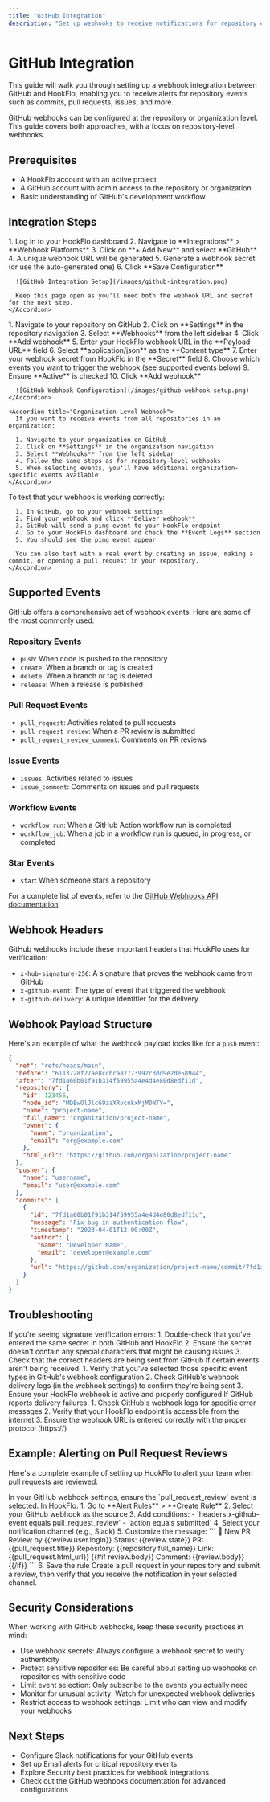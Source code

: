 ```yaml
---
title: "GitHub Integration"
description: "Set up webhooks to receive notifications for repository events from GitHub"
---
```


# GitHub Integration

This guide will walk you through setting up a webhook integration between GitHub and HookFlo, enabling you to receive alerts for repository events such as commits, pull requests, issues, and more.

<Note>
  GitHub webhooks can be configured at the repository or organization level. This guide covers both approaches, with a focus on repository-level webhooks.
</Note>

## Prerequisites

- A HookFlo account with an active project
- A GitHub account with admin access to the repository or organization
- Basic understanding of GitHub's development workflow

## Integration Steps

<Steps>
  <Step title="Create a Webhook in HookFlo">
    <Accordion title="Setting Up Your Webhook Endpoint">
      1. Log in to your HookFlo dashboard
      2. Navigate to **Integrations** > **Webhook Platforms**
      3. Click on **+ Add New** and select **GitHub**
      4. A unique webhook URL will be generated
      5. Generate a webhook secret (or use the auto-generated one)
      6. Click **Save Configuration**
      
      ![GitHub Integration Setup](/images/github-integration.png)
      
      Keep this page open as you'll need both the webhook URL and secret for the next step.
    </Accordion>
  </Step>

  <Step title="Add a Webhook to Your GitHub Repository">
    <Accordion title="Repository-Level Webhook">
      1. Navigate to your repository on GitHub
      2. Click on **Settings** in the repository navigation
      3. Select **Webhooks** from the left sidebar
      4. Click **Add webhook**
      5. Enter your HookFlo webhook URL in the **Payload URL** field
      6. Select **application/json** as the **Content type**
      7. Enter your webhook secret from HookFlo in the **Secret** field
      8. Choose which events you want to trigger the webhook (see supported events below)
      9. Ensure **Active** is checked
      10. Click **Add webhook**
      
      ![GitHub Webhook Configuration](/images/github-webhook-setup.png)
    </Accordion>
    
    <Accordion title="Organization-Level Webhook">
      If you want to receive events from all repositories in an organization:
      
      1. Navigate to your organization on GitHub
      2. Click on **Settings** in the organization navigation
      3. Select **Webhooks** from the left sidebar
      4. Follow the same steps as for repository-level webhooks
      5. When selecting events, you'll have additional organization-specific events available
    </Accordion>
  </Step>

  <Step title="Test Your Integration">
    <Accordion title="Verifying the Setup">
      To test that your webhook is working correctly:

      1. In GitHub, go to your webhook settings
      2. Find your webhook and click **Deliver webhook**
      3. GitHub will send a ping event to your HookFlo endpoint
      4. Go to your HookFlo dashboard and check the **Event Logs** section
      5. You should see the ping event appear
      
      You can also test with a real event by creating an issue, making a commit, or opening a pull request in your repository.
    </Accordion>
  </Step>
</Steps>

## Supported Events

GitHub offers a comprehensive set of webhook events. Here are some of the most commonly used:

### Repository Events
- `push`: When code is pushed to the repository
- `create`: When a branch or tag is created
- `delete`: When a branch or tag is deleted
- `release`: When a release is published

### Pull Request Events
- `pull_request`: Activities related to pull requests
- `pull_request_review`: When a PR review is submitted
- `pull_request_review_comment`: Comments on PR reviews

### Issue Events
- `issues`: Activities related to issues
- `issue_comment`: Comments on issues and pull requests

### Workflow Events
- `workflow_run`: When a GitHub Action workflow run is completed
- `workflow_job`: When a job in a workflow run is queued, in progress, or completed

### Star Events
- `star`: When someone stars a repository

For a complete list of events, refer to the [GitHub Webhooks API documentation](https://docs.github.com/en/developers/webhooks-and-events/webhooks/webhook-events-and-payloads).

## Webhook Headers

GitHub webhooks include these important headers that HookFlo uses for verification:

- `x-hub-signature-256`: A signature that proves the webhook came from GitHub
- `x-github-event`: The type of event that triggered the webhook
- `x-github-delivery`: A unique identifier for the delivery

## Webhook Payload Structure

Here's an example of what the webhook payload looks like for a `push` event:

```json
{
  "ref": "refs/heads/main",
  "before": "6113728f27ae8ccbca87773992c3dd9e2de58944",
  "after": "7fd1a60b01f91b314f59955a4e4d4e80d8edf11d",
  "repository": {
    "id": 123456,
    "node_id": "MDEwOlJlcG9zaXRvcnkxMjM0NTY=",
    "name": "project-name",
    "full_name": "organization/project-name",
    "owner": {
      "name": "organization",
      "email": "org@example.com"
    },
    "html_url": "https://github.com/organization/project-name"
  },
  "pusher": {
    "name": "username",
    "email": "user@example.com"
  },
  "commits": [
    {
      "id": "7fd1a60b01f91b314f59955a4e4d4e80d8edf11d",
      "message": "Fix bug in authentication flow",
      "timestamp": "2023-04-01T12:00:00Z",
      "author": {
        "name": "Developer Name",
        "email": "developer@example.com"
      },
      "url": "https://github.com/organization/project-name/commit/7fd1a60b01f91b314f59955a4e4d4e80d8edf11d"
    }
  ]
}
```

## Troubleshooting

<AccordionGroup>
  <Accordion title="Webhook Signature Verification Failures">
    If you're seeing signature verification errors:
1. Double-check that you've entered the same secret in both GitHub and HookFlo
2. Ensure the secret doesn't contain any special characters that might be causing issues
3. Check that the correct headers are being sent from GitHub
  </Accordion>
  <Accordion title="Missing Events">
    If certain events aren't being received:
1. Verify that you've selected those specific event types in GitHub's webhook configuration
2. Check GitHub's webhook delivery logs (in the webhook settings) to confirm they're being sent
3. Ensure your HookFlo webhook is active and properly configured
  </Accordion>
  <Accordion title="Webhook Delivery Failures">
    If GitHub reports delivery failures:
1. Check GitHub's webhook logs for specific error messages
2. Verify that your HookFlo endpoint is accessible from the internet
3. Ensure the webhook URL is entered correctly with the proper protocol (https://)
  </Accordion>
</AccordionGroup>

## Example: Alerting on Pull Request Reviews

Here's a complete example of setting up HookFlo to alert your team when pull requests are reviewed:

<Steps>
  <Step title="Configure the Events in GitHub">
    In your GitHub webhook settings, ensure the `pull_request_review` event is selected.
  </Step>
  <Step title="Create an Alert Rule in HookFlo">
    In HookFlo:
    1. Go to **Alert Rules** > **Create Rule**
    2. Select your GitHub webhook as the source
    3. Add conditions:
       - `headers.x-github-event equals pull_request_review`
       - `action equals submitted`
    4. Select your notification channel (e.g., Slack)
    5. Customize the message: 
       ```
       📝 New PR Review by {{review.user.login}}
       Status: {{review.state}}
       PR: {{pull_request.title}}
       Repository: {{repository.full_name}}
       Link: {{pull_request.html_url}}
       {{#if review.body}}
       Comment: {{review.body}}
       {{/if}}
       ```
    6. Save the rule
  </Step>
  <Step title="Test the Integration">
    Create a pull request in your repository and submit a review, then verify that you receive the notification in your selected channel.
  </Step>
</Steps>

## Security Considerations

When working with GitHub webhooks, keep these security practices in mind:

- Use webhook secrets: Always configure a webhook secret to verify authenticity
- Protect sensitive repositories: Be careful about setting up webhooks on repositories with sensitive code
- Limit event selection: Only subscribe to the events you actually need
- Monitor for unusual activity: Watch for unexpected webhook deliveries
- Restrict access to webhook settings: Limit who can view and modify your webhooks

## Next Steps

- Configure Slack notifications for your GitHub events
- Set up Email alerts for critical repository events
- Explore Security best practices for webhook integrations
- Check out the GitHub webhooks documentation for advanced configurations